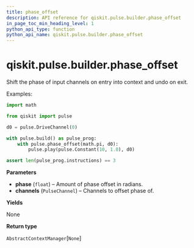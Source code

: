 ```yaml
---
title: phase_offset
description: API reference for qiskit.pulse.builder.phase_offset
in_page_toc_min_heading_level: 1
python_api_type: function
python_api_name: qiskit.pulse.builder.phase_offset
---
```


# qiskit.pulse.builder.phase\_offset

<Function id="qiskit.pulse.builder.phase_offset" github="https://github.com/qiskit/qiskit/tree/stable/0.21/qiskit/pulse/builder.py" signature="phase_offset(phase, *channels)">
  Shift the phase of input channels on entry into context and undo on exit.

  Examples:

  ```python
  import math

  from qiskit import pulse

  d0 = pulse.DriveChannel(0)

  with pulse.build() as pulse_prog:
      with pulse.phase_offset(math.pi, d0):
          pulse.play(pulse.Constant(10, 1.0), d0)

  assert len(pulse_prog.instructions) == 3
  ```

  **Parameters**

  *   **phase** (`float`) – Amount of phase offset in radians.
  *   **channels** (`PulseChannel`) – Channels to offset phase of.

  **Yields**

  None

  **Return type**

  `AbstractContextManager`\[`None`]
</Function>

